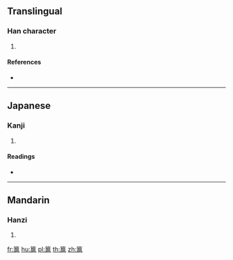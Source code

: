 {{character info/new}}
==Translingual==

===Han character===
{{Han char|rn=118|rad=竹|as=11|sn=17|four=|canj=HHSU,HISU}}

# {{defn|Han|sort=竹11}}

====References====
* {{Han ref|kx=0897.090|dkj=26430|hdz=53011.150|uh=7C04|ud=31748}}

----

==Japanese==

===Kanji===
{{ja-kanji|grade=|rs=竹11}}

# {{defn|lang=ja|sort=竹11}}

====Readings====
* {{ja-readings|on=[[こ]] (ko), [[ご]] (go)|kun=|nanori=}}

----

==Mandarin==

===Hanzi===
{{cmn-hanzi|pin=[[hù]] ([[hu4]])|wg=hu<sup>4</sup>}}

# {{defn|lang=cmn|sort=竹11}}

[[fr:簄]]
[[hu:簄]]
[[pl:簄]]
[[th:簄]]
[[zh:簄]]